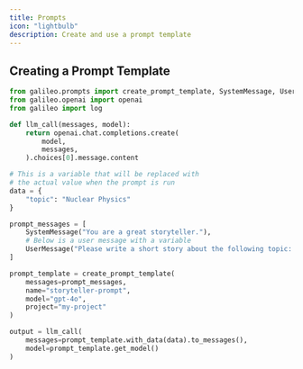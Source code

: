 ```yaml
---
title: Prompts
icon: "lightbulb"
description: Create and use a prompt template
---
```


## Creating a Prompt Template
```python
from galileo.prompts import create_prompt_template, SystemMessage, UserMessage
from galileo.openai import openai
from galileo import log

def llm_call(messages, model):
	return openai.chat.completions.create(
        model,
        messages,
    ).choices[0].message.content

# This is a variable that will be replaced with 
# the actual value when the prompt is run
data = {
	"topic": "Nuclear Physics" 
}

prompt_messages = [
	SystemMessage("You are a great storyteller."),
	# Below is a user message with a variable
	UserMessage("Please write a short story about the following topic: {topic}"), 
]

prompt_template = create_prompt_template(
	messages=prompt_messages,
	name="storyteller-prompt",
	model="gpt-4o",
	project="my-project"
)

output = llm_call(
	messages=prompt_template.with_data(data).to_messages(),
	model=prompt_template.get_model()
)
```
